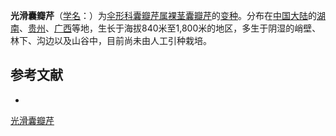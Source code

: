 {{NoteTA|G1=LS}}
{{Infraspeciesbox
| name = 光滑囊瓣芹
| status = 
| status_system = 
| image = 
| species link = 裸茎囊瓣芹
| genus = Pternopetalum
| species = nudicaule
| varietas = esetosum
| authority = Hand. -Mazz.
}}

'''光滑囊瓣芹'''（[[学名|学名]]：{{lang|la|''Pternopetalum nudicaule'' var. ''esetosum''}}）为[[伞形科|伞形科]][[囊瓣芹属|囊瓣芹属]][[裸茎囊瓣芹|裸茎囊瓣芹]]的[[变种|变种]]。分布在[[中国大陆|中国大陆]]的[[湖南|湖南]]、[[贵州|贵州]]、[[广西|广西]]等地，生长于海拔840米至1,800米的地区，多生于阴湿的峭壁、林下、沟边以及山谷中，目前尚未由人工引种栽培。

== 参考文献 ==
<div class="references-small">
* {{cite web| url =http://www.bioinfo.cn/db05/KmzwSpecies.php?action=view&id=29772| title =光滑囊瓣芹（变种）| work =《中国高等植物数据库全库》| publisher =中国科学院微生物研究所| author =昆明植物研究所| accessdate =2009-02-26| deadurl =yes| archiveurl =https://web.archive.org/web/20160305031753/http://www.bioinfo.cn/db05/KmzwSpecies.php?action=view&id=29772| archivedate =2016-03-05}}
</div>

[[Category:囊瓣芹属|光滑囊瓣芹]]


{{Apiales-stub}}